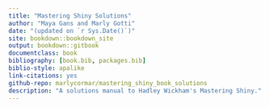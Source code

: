 ```yaml
--- 
title: "Mastering Shiny Solutions"
author: "Maya Gans and Marly Gotti"
date: "(updated on `r Sys.Date()`)"
site: bookdown::bookdown_site
output: bookdown::gitbook
documentclass: book
bibliography: [book.bib, packages.bib]
biblio-style: apalike
link-citations: yes
github-repo: marlycormar/mastering_shiny_book_solutions
description: "A solutions manual to Hadley Wickham's Mastering Shiny."
---
```

